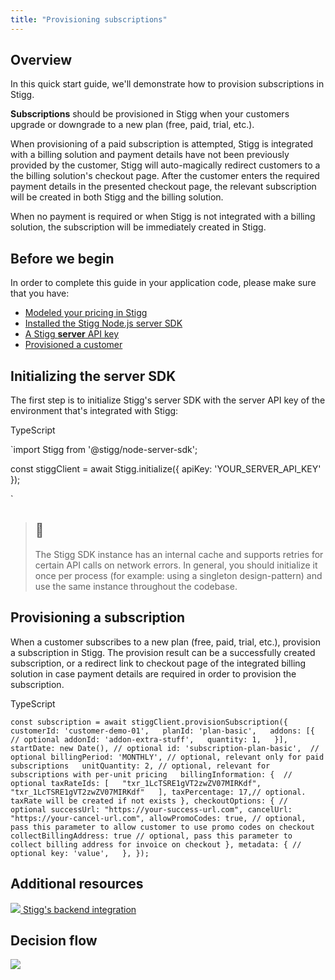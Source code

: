 ```yaml
---
title: "Provisioning subscriptions"
---
```


## Overview

In this quick start guide, we'll demonstrate how to provision subscriptions in Stigg.

**Subscriptions** should be provisioned in Stigg when your customers upgrade or downgrade to a new plan (free, paid, trial, etc.). 

When provisioning of a paid subscription is attempted, Stigg is integrated with a billing solution and payment details have not been previously provided by the customer, Stigg will auto-magically redirect customers to a the billing solution's checkout page. After the customer enters the required payment details in the presented checkout page, the relevant subscription will be created in both Stigg and the billing solution.

When no payment is required or when Stigg is not integrated with a billing solution, the subscription will be immediately created in Stigg.

  
## Before we begin

In order to complete this guide in your application code, please make sure that you have:

* [Modeled your pricing in Stigg](modeling-your-pricing)
* [Installed the Stigg Node.js server SDK](nodejs-sdk#initializing-the-sdk)
* [A Stigg **server** API key](nodejs-sdk#retrieving-the-server-api-key)
* [Provisioned a customer](provisioning-customers)
  
## Initializing the server SDK

The first step is to initialize Stigg's server SDK with the server API key of the environment that's integrated with Stigg:

TypeScript

`import Stigg from '@stigg/node-server-sdk';

const stiggClient = await Stigg.initialize({ apiKey: 'YOUR_SERVER_API_KEY' });

`

> ## 🚧
> 
> The Stigg SDK instance has an internal cache and supports retries for certain API calls on network errors. In general, you should initialize it once per process (for example: using a singleton design-pattern) and use the same instance throughout the codebase.

  
## Provisioning a subscription

When a customer subscribes to a new plan (free, paid, trial, etc.), provision a subscription in Stigg. The provision result can be a successfully created subscription, or a redirect link to checkout page of the integrated billing solution in case payment details are required in order to provision the subscription.

TypeScript

`const subscription = await stiggClient.provisionSubscription({  
    customerId: 'customer-demo-01',  
    planId: 'plan-basic',  
    addons: [{  // optional
        addonId: 'addon-extra-stuff',  
        quantity: 1,  
    }],  
    startDate: new Date(), // optional
    id: 'subscription-plan-basic',  // optional
    billingPeriod: 'MONTHLY', // optional, relevant only for paid subscriptions  
    unitQuantity: 2, // optional, relevant for subscriptions with per-unit pricing  
    billingInformation: {  // optional
    	taxRateIds: [  
        "txr_1LcTSRE1gVT2zwZV07MIRKdf",  
        "txr_1LcTSRE1gVT2zwZV07MIRKdf"  
      ],
    	taxPercentage: 17,// optional. taxRate will be created if not exists
    },
    checkoutOptions: { // optional
        successUrl: "https://your-success-url.com",
        cancelUrl: "https://your-cancel-url.com",
        allowPromoCodes: true, // optional, pass this parameter to allow customer to use promo codes on checkout
        collectBillingAddress: true // optional, pass this parameter to collect billing address for invoice on checkout
    },
    metadata: { // optional
      key: 'value',  
    },
});
`

  
## Additional resources

[ ![](/images/f5ade1e-iconfinder-valueserver-4417114_116617.png)  Stigg's backend integration ](backend-integration) 

## Decision flow

![](/images/6998840-image.png)
